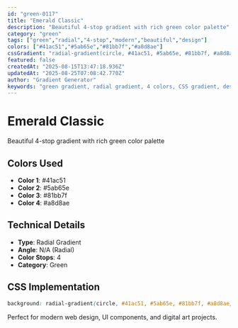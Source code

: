 ```yaml
---
id: "green-0117"
title: "Emerald Classic"
description: "Beautiful 4-stop gradient with rich green color palette"
category: "green"
tags: ["green","radial","4-stop","modern","beautiful","design"]
colors: ["#41ac51","#5ab65e","#81bb7f","#a8d8ae"]
cssGradient: "radial-gradient(circle, #41ac51, #5ab65e, #81bb7f, #a8d8ae)"
featured: false
createdAt: "2025-08-15T13:47:18.936Z"
updatedAt: "2025-08-25T07:08:42.770Z"
author: "Gradient Generator"
keywords: "green gradient, radial gradient, 4 colors, CSS gradient, design, #41ac51, #5ab65e, #81bb7f, #a8d8ae"
---
```


# Emerald Classic

Beautiful 4-stop gradient with rich green color palette

## Colors Used
- **Color 1**: #41ac51
- **Color 2**: #5ab65e
- **Color 3**: #81bb7f
- **Color 4**: #a8d8ae

## Technical Details
- **Type**: Radial Gradient
- **Angle**: N/A (Radial)
- **Color Stops**: 4
- **Category**: Green

## CSS Implementation
```css
background: radial-gradient(circle, #41ac51, #5ab65e, #81bb7f, #a8d8ae);
```

Perfect for modern web design, UI components, and digital art projects.
